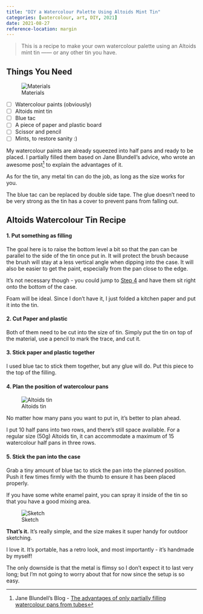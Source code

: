 ```yaml
---
title: "DIY a Watercolour Palette Using Altoids Mint Tin"
categories: [watercolour, art, DIY, 2021]
date: 2021-08-27
reference-location: margin
---
```


> This is a recipe to make your own watercolour palette using an Altoids mint tin —— or any other tin you have.

## Things You Need

![Materials](materials.jpg)

- [ ] Watercolour paints (obviously)
- [ ] Altoids mint tin
- [ ] Blue tac
- [ ] A piece of paper and plastic board
- [ ] Scissor and pencil
- [ ] Mints, to restore sanity :)

My watercolour paints are already squeezed into half pans and ready to be placed. I partially filled them based on Jane Blundell's advice, who wrote an awesome post[^1] to explain the advantages of it.

As for the tin, any metal tin can do the job, as long as the size works for you.

The blue tac can be replaced by double side tape. The glue doesn't need to be very strong as the tin has a cover to prevent pans from falling out.

## Altoids Watercolour Tin Recipe

#### 1. Put something as filling

The goal here is to raise the bottom level a bit so that the pan can be parallel to the side of the tin once put in. It will protect the brush because the brush will stay at a less vertical angle when dipping into the case. It will also be easier to get the paint, especially from the pan close to the edge.

It's not necessary though - you could jump to [Step 4](#planbox) and have them sit right onto the bottom of the case.

Foam will be ideal. Since I don't have it, I just folded a kitchen paper and put it into the tin.

#### 2. Cut Paper and plastic

Both of them need to be cut into the size of tin. Simply put the tin on top of the material, use a pencil to mark the trace, and cut it.

#### 3. Stick paper and plastic together

I used blue tac to stick them together, but any glue will do. Put this piece to the top of the filling.

#### 4. Plan the position of watercolour pans {#planbox}

![Altoids tin](altoidstin.jpg)

No matter how many pans you want to put in, it's better to plan ahead.

I put 10 half pans into two rows, and there's still space available. For a regular size (50g) Altoids tin, it can accommodate a maximum of 15 watercolour half pans in three rows.

#### 5. Stick the pan into the case

Grab a tiny amount of blue tac to stick the pan into the planned position. Push it few times firmly with the thumb to ensure it has been placed properly.

If you have some white enamel paint, you can spray it inside of the tin so that you have a good mixing area.

![Sketch](sketch.jpg)

**That's it.** It's really simple, and the size makes it super handy for outdoor sketching.

I love it. It's portable, has a retro look, and most importantly - it's handmade by myself!

The only downside is that the metal is flimsy so I don't expect it to last very long; but I'm not going to worry about that for now since the setup is so easy.

[^1]: Jane Blundell's Blog - [The advantages of only partially filling watercolour pans from tubes](https://janeblundellart.blogspot.com/2013/05/the-advantages-of-only-partially.html)

